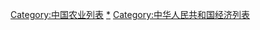 [[Category:中国农业列表|Category:中国农业列表]]
[[Category:中华人民共和国农业|*]]
[[Category:中华人民共和国经济列表|Category:中华人民共和国经济列表]]